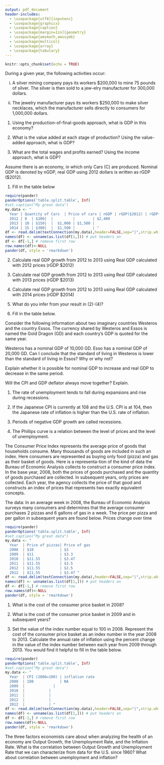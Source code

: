 ```yaml
---
output: pdf_document
header-includes: 
  - \usepackage[utf8]{inputenc}
  - \usepackage{graphicx}
  - \usepackage{caption}
  - \usepackage[margin=1in]{geometry}
  - \usepackage{amsmath,amssymb}
  - \usepackage{multicol}
  - \usepackage{array}
  - \usepackage{tabulary}
---
```


```r
knitr::opts_chunk$set(echo = TRUE)
```

\newcommand{\class}{EC 313, Summer 2019}
\newcommand{\term}{Xiang LI (GE)}
\newcommand{\examnum}{Chapter 2 - Practice}

\noindent
\begin{tabular*}{\textwidth}{l @{\extracolsep{\fill}} r @{\extracolsep{6pt}} l}
\textbf{\class} & \textbf{Name: } & \makebox[2in]{\hrulefill}\\
\textbf{\term} &&\\
\textbf{\examnum} & \textbf{UO ID: } & \makebox[2in]{\hrulefill}\\
\end{tabular*}
\rule[2ex]{\textwidth}{2pt}


\textbf{QUESTION 1} 

During a given year, the following activities occur: 

(i) A silver mining company pays its workers $200,000 to mine 75 pounds of silver. The silver is then sold to a jew-elry manufacturer for 300,000 dollars.

(ii) The jewelry manufacturer pays its workers $250,000 to make silver necklaces, which the manufacturer sells directly to consumers for 1,000,000 dollars.

(1)  Using the production-of-final-goods approach, what is GDP in this economy?

\vspace{0.3in}

(2) What is the value added at each stage of production? Using the value-added approach, what is GDP?

\vspace{0.3in}

(3) What are the total wages and profits earned? Using the income approach, what is GDP?

\vspace{0.3in}


\vspace{0.5in}
\textbf{QUESTION 2} 

Assume there is an economy, in which only Cars (C) are produced. Nominal GDP is denoted by nGDP, real GDP using 2012 dollars is written as rGDP ($2012). 

(1) Fill in the table below
```r
require(pander)
panderOptions('table.split.table', Inf)
#set.caption("My great data")
my.data <- "
  Year | Quantity of Cars  | Price of cars | nGDP | rGDP($2012) | rGDP($2013) | rGDP($2014)
  2012 | 8  | $100|  |         |        | $2,400
  2013 | 10 | $150|  |  $1,000 | $1,500 |  
  2014 | 15 | $300|  |  $1,500 |        | "
df <- read.delim(textConnection(my.data),header=FALSE,sep="|",strip.white=TRUE,stringsAsFactors=FALSE)
names(df) <- unname(as.list(df[1,])) # put headers on
df <- df[-1,] # remove first row
row.names(df)<-NULL
pander(df, style = 'rmarkdown')
```

\vspace{2in}

(2) Calculate real GDP growth from 2012 to 2013 using Real GDP calculated with 2012 prices (rGDP $2012)

\vspace{0.3in}

(3) Calculate real GDP growth from 2012 to 2013 using Real GDP calculated with 2013 prices (rGDP $2013)

\vspace{0.3in}

(4) Calculate real GDP growth from 2012 to 2013 using Real GDP calculated with 2014 prices (rGDP $2014)

\vspace{0.3in}

(5) What do you infer from your result in (2)-(4)?

\vspace{0.3in}

(6) Fill in the table below.

\begin{center}
\begin{tabular}{||c | p{3cm} | p{3cm}  | p{3cm}  | p{3cm}||} 
\hline
 Year & $\frac{nGDP}{rGDP(\$2012)}$ & $\frac{nGDP}{rGDP(\$2013)}$ &  $\frac{nGDP}{rGDP(\$2014)}$  & $\pi$ \\ [1.0 ex] 
\hline\hline
 2012		&  &  &  	& NA \\ 
\hline
2013		&    	& 	& 			 &    \\
\hline
2014		&  			&  		&  & \\
\hline\hline
\end{tabular}
\end{center} 
\vspace{2in}

\vspace{0.5in}

\textbf{QUESTION 3}

Consider the following information about two imaginary countries Westeros and the country Essos. The currency shared by Westeros and Essos is named the Gold Dragon (GD) and each country's GDP is quoted for the same year. 

Westeros has a nominal GDP of 10,000 GD. Esso has a nominal GDP of 20,000 GD. Can I conclude that the standard of living in Westeros is lower than the standard of living in Essos? Why or why not? 

\vspace{0.3in}

\vspace{0.5in}

\textbf{QUESTION 4}

Explain whether it is possible for nominal GDP to increase and real GDP to decrease in the same period.

\vspace{0.3in}

\vspace{0.5in}

\textbf{QUESTION 5} 

Will the CPI and GDP deflator always move together? Explain.

\vspace{0.3in}

\vspace{0.5in}

\textbf{QUESTION 6: TRUE, FALSE, or UNCERTAIN}

(1) The rate of unemployment tends to fall during expansions and rise during recessions. 

\vspace{0.3in}

(2) If the Japanese CPI is currently at 108 and the U.S. CPI is at 104, then the Japanese rate of inflation is higher than the U.S. rate of inflation.

\vspace{0.3in}

(3) Periods of negative GDP growth are called recessions.

\vspace{0.3in}

(4) The Phillips curve is a relation between the level of prices and the level of unemployment.

\vspace{0.3in}




\vspace{0.5in}

\textbf{QUESTION 7} 

The Consumer Price Index represents the average price of goods that households consume. Many thousands of goods are included in such an index. Here consumers are represented as buying only food (pizza) and gas as their basket of goods. Here is a representa-tion of the kind of data the Bureau of Economic Analysis collects to construct a consumer price index. In the base year, 2008, both the prices of goods purchased and the quantity of goods purchased are collected. In subsequent years, only prices are collected. Each year, the agency collects the price of that good and constructs an index of prices that represents two exactly equivalent concepts. 

The data: In an average week in 2008, the Bureau of Economic
Analysis surveys many consumers and determines that the average consumer purchases 2 pizzas and 6 gallons of gas in a week. The price per pizza and per gallon in subsequent years are found below. Prices change over time

```r
require(pander)
panderOptions('table.split.table', Inf)
#set.caption("My great data")
my.data <- "
  Year  | Price of pizzas| Price of gas
  2008  | $10            | $3 
  2009  | $11            | $3.3   
  2010  | $11.55         | $3.47    
  2011  | $11.55         | $3.5 
  2012  | $11.55         | $2.5
  2012  | $11.55         | $3.47 "
df <- read.delim(textConnection(my.data),header=FALSE,sep="|",strip.white=TRUE,stringsAsFactors=FALSE)
names(df) <- unname(as.list(df[1,])) # put headers on
df <- df[-1,] # remove first row
row.names(df)<-NULL
pander(df, style = 'rmarkdown')
```


(1) What is the cost of the consumer price basket in 2008? 

\vspace{0.3in}

(2) What is the cost of the consumer price basket in 2009 and in subsequent years?

\vspace{0.5in}

(3) Set the value of the index number equal to 100 in 2008. Represent the cost of the consumer price basket as an index number in the year 2008 to 2013.  Calculate the annual rate of inflation using the percent change in the value of the index number between each year from 2009 through 2013. You would find it helpful to fill in the table below. 

```r
require(pander)
panderOptions('table.split.table', Inf)
#set.caption("My great data")
my.data <- "
  Year  | CPI (2008=100) | inflation rate
  2008  | 100            | NA
  2009  |             |  
  2010  |           |     
  2011  |           | 
  2012  |           |  
  2012  |           | "
df <- read.delim(textConnection(my.data),header=FALSE,sep="|",strip.white=TRUE,stringsAsFactors=FALSE)
names(df) <- unname(as.list(df[1,])) # put headers on
df <- df[-1,] # remove first row
row.names(df)<-NULL
pander(df, style = 'rmarkdown')
```

\vspace{2in}

\textbf{QUESTION 8}

The three factors economists care about when analyzing the health of an economy are Output Growth, the Unemployment Rate, and the Inflation Rate. What is the correlation between Output Growth and Unemployment Rate that we can characterize from data for the U.S. since 1960? What about correlation between unemployment and inflation?  

\vspace{0.3in}